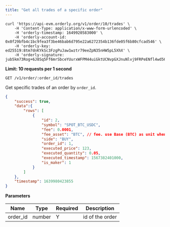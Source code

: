 ```yaml
---
title: "Get all trades of a specific order"
---
```


<RequestExample>

```shell cURL
curl 'https://api-evm.orderly.org/v1/order/10/trades' \
    -H 'Content-Type: application/x-www-form-urlencoded' \
    -H 'orderly-timestamp: 1649920583000' \
    -H 'orderly-account-id: 0x0f29bfb4c1bc9fea3f3be46bab6d795e22a6272354b136fde05f6b80cfcad546' \
    -H 'orderly-key: ed25519:8tm7dnKYkSc3FzgPuJaw1wztr79eeZpN35nHW5pL5XhX' \
    -H 'orderly-signature: jub5km73Rog+6J8Sq5Ff6mrSbceYUurxWFPM44uiGktUCNvpGXJnuNlvj9FRPeENfl4wd56Q7DpzVdYfTpl7Aw=='
```
</RequestExample>

**Limit: 10 requests per 1 second**

`GET /v1/order/:order_id/trades`

Get specific trades of an order by `order_id`.

<ResponseExample>

```json
{
    "success": true,
    "data":{
        "rows": [
            {
                "id": 2,
                "symbol": "SPOT_BTC_USDC",
                "fee": 0.0001,
                "fee_asset": "BTC", // fee. use Base (BTC) as unit when BUY, use Quote (USDT) as unit when SELL
                "side": "BUY",
                "order_id": 1,
                "executed_price": 123,
                "executed_quantity": 0.05,
                "executed_timestamp": 1567382401000,
                "is_maker": 1
            }
        ]
    },
    "timestamp": 1639980423855
}
```
</ResponseExample>

**Parameters**

| Name             | Type   | Required | Description                           |
| ---------------- | ------ | -------- | --------------------------------------|
| order_id         | number | Y        | id of the order                       |

